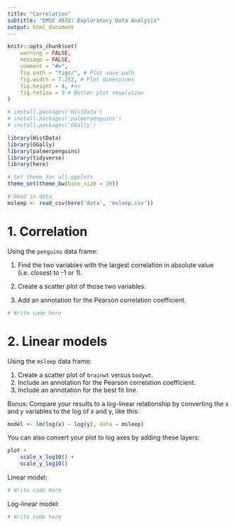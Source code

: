 ```yaml
---
title: "Correlation"
subtitle: "EMSE 4572: Exploratory Data Analysis"
output: html_document
---
```


```r
knitr::opts_chunk$set(
    warning = FALSE,
    message = FALSE,
    comment = "#>",
    fig.path = "figs/", # Plot save path
    fig.width = 7.252, # Plot dimensions
    fig.height = 4, #<<
    fig.retina = 3 # Better plot resolution
)

# install.packages('HistData')
# install.packages('palmerpenguins')
# install.packages('GGally')

library(HistData)
library(GGally)
library(palmerpenguins)
library(tidyverse)
library(here)

# Set theme for all ggplots
theme_set(theme_bw(base_size = 20))

# Read in data
msleep <- read_csv(here('data', 'msleep.csv'))
```

# 1. Correlation

Using the `penguins` data frame:

1. Find the two variables with the largest correlation in absolute value (i.e. closest to -1 or 1).

2. Create a scatter plot of those two variables.

3. Add an annotation for the Pearson correlation coefficient.

```r
# Write code here
```

# 2. Linear models

Using the `msleep` data frame:

1. Create a scatter plot of `brainwt` versus `bodywt`.
2. Include an annotation for the Pearson correlation coefficient.
3. Include an annotation for the best fit line.

Bonus: Compare your results to a log-linear relationship by converting the x and y variables to the log of x and y, like this:

```r
model <- lm(log(x) ~ log(y), data = msleep)
```

You can also convert your plot to log axes by adding these layers:

```r
plot +
    scale_x_log10() +
    scale_y_log10()
```

Linear model:

```r
# Write code here
```

Log-linear model:

```r
# Write code here
```

